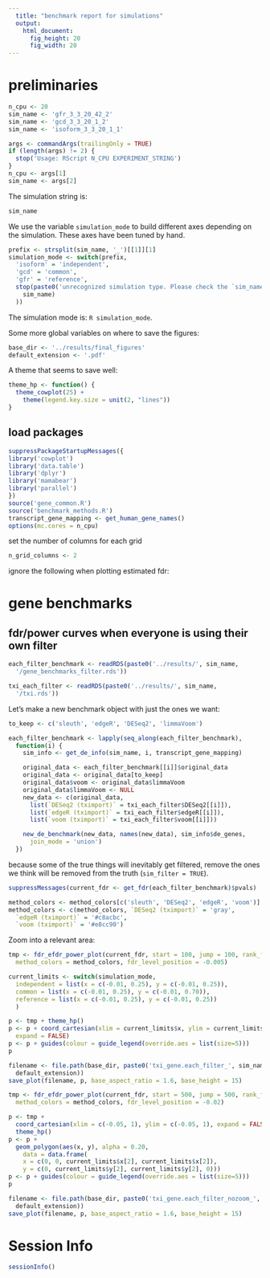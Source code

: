 ```yaml
---
  title: "benchmark report for simulations"
  output:
    html_document:
      fig_height: 20
      fig_width: 20
---
```


# preliminaries

```r
n_cpu <- 20
sim_name <- 'gfr_3_3_20_42_2'
sim_name <- 'gcd_3_3_20_1_2'
sim_name <- 'isoform_3_3_20_1_1'
```


```r
args <- commandArgs(trailingOnly = TRUE)
if (length(args) != 2) {
  stop('Usage: RScript N_CPU EXPERIMENT_STRING')
}
n_cpu <- args[1]
sim_name <- args[2]
```

The simulation string is:

```r
sim_name
```

We use the variable `simulation_mode` to build different axes depending on the simulation.
These axes have been tuned by hand.

```r
prefix <- strsplit(sim_name, '_')[[1]][1]
simulation_mode <- switch(prefix,
  'isoform' = 'independent',
  'gcd' = 'common',
  'gfr' = 'reference',
  stop(paste0('unrecognized simulation type. Please check the `sim_name`: ',
    sim_name)
  ))
```

The simulation mode is: `R simulation_mode`.

Some more global variables on where to save the figures:

```r
base_dir <- '../results/final_figures'
default_extension <- '.pdf'
```

A theme that seems to save well:

```r
theme_hp <- function() {
  theme_cowplot(25) +
    theme(legend.key.size = unit(2, "lines"))
}
```

## load packages

```r
suppressPackageStartupMessages({
library('cowplot')
library('data.table')
library('dplyr')
library('mamabear')
library('parallel')
})
source('gene_common.R')
source('benchmark_methods.R')
transcript_gene_mapping <- get_human_gene_names()
options(mc.cores = n_cpu)
```

set the number of columns for each grid

```r
n_grid_columns <- 2
```

ignore the following when plotting estimated fdr:

# gene benchmarks

## fdr/power curves when everyone is using their own filter

```r
each_filter_benchmark <- readRDS(paste0('../results/', sim_name,
  '/gene_benchmarks_filter.rds'))
```

```r
txi_each_filter <- readRDS(paste0('../results/', sim_name,
  '/txi.rds'))
```

Let's make a new benchmark object with just the ones we want:

```r
to_keep <- c('sleuth', 'edgeR', 'DESeq2', 'limmaVoom')

each_filter_benchmark <- lapply(seq_along(each_filter_benchmark),
  function(i) {
    sim_info <- get_de_info(sim_name, i, transcript_gene_mapping)

    original_data <- each_filter_benchmark[[i]]$original_data
    original_data <- original_data[to_keep]
    original_data$voom <- original_data$limmaVoom
    original_data$limmaVoom <- NULL
    new_data <- c(original_data,
      list(`DESeq2 (tximport)` = txi_each_filter$DESeq2[[i]]),
      list(`edgeR (tximport)` = txi_each_filter$edgeR[[i]]),
      list(`voom (tximport)` = txi_each_filter$voom[[i]]))

    new_de_benchmark(new_data, names(new_data), sim_info$de_genes,
      join_mode = 'union')
  })
```

because some of the true things will inevitably get filtered, remove the ones we think will be removed from the truth (`sim_filter = TRUE`).

```r
suppressMessages(current_fdr <- get_fdr(each_filter_benchmark)$pvals)
```

```r
method_colors <- method_colors[c('sleuth', 'DESeq2', 'edgeR', 'voom')]
method_colors <- c(method_colors, `DESeq2 (tximport)` = 'gray',
  `edgeR (tximport)` = '#c8acbc',
  `voom (tximport)` = '#e8cc90')
```


Zoom into a relevant area:

```r
tmp <- fdr_efdr_power_plot(current_fdr, start = 100, jump = 100, rank_fdr = 0.10,
  method_colors = method_colors, fdr_level_position = -0.005)

current_limits <- switch(simulation_mode,
  independent = list(x = c(-0.01, 0.25), y = c(-0.01, 0.25)),
  common = list(x = c(-0.01, 0.25), y = c(-0.01, 0.70)),
  reference = list(x = c(-0.01, 0.25), y = c(-0.01, 0.25))
  )

p <- tmp + theme_hp()
p <- p + coord_cartesian(xlim = current_limits$x, ylim = current_limits$y,
  expand = FALSE)
p <- p + guides(colour = guide_legend(override.aes = list(size=5)))
p

filename <- file.path(base_dir, paste0('txi_gene.each_filter_', sim_name,
  default_extension))
save_plot(filename, p, base_aspect_ratio = 1.6, base_height = 15)
```

```r
tmp <- fdr_efdr_power_plot(current_fdr, start = 500, jump = 500, rank_fdr = 0.10,
  method_colors = method_colors, fdr_level_position = -0.02)

p <- tmp +
  coord_cartesian(xlim = c(-0.05, 1), ylim = c(-0.05, 1), expand = FALSE) +
  theme_hp()
p <- p +
  geom_polygon(aes(x, y), alpha = 0.20,
    data = data.frame(
    x = c(0, 0, current_limits$x[2], current_limits$x[2]),
    y = c(0, current_limits$y[2], current_limits$y[2], 0)))
p <- p + guides(colour = guide_legend(override.aes = list(size=5)))
p

filename <- file.path(base_dir, paste0('txi_gene.each_filter_nozoom_', sim_name,
  default_extension))
save_plot(filename, p, base_aspect_ratio = 1.6, base_height = 15)
```

# Session Info

```r
sessionInfo()
```
